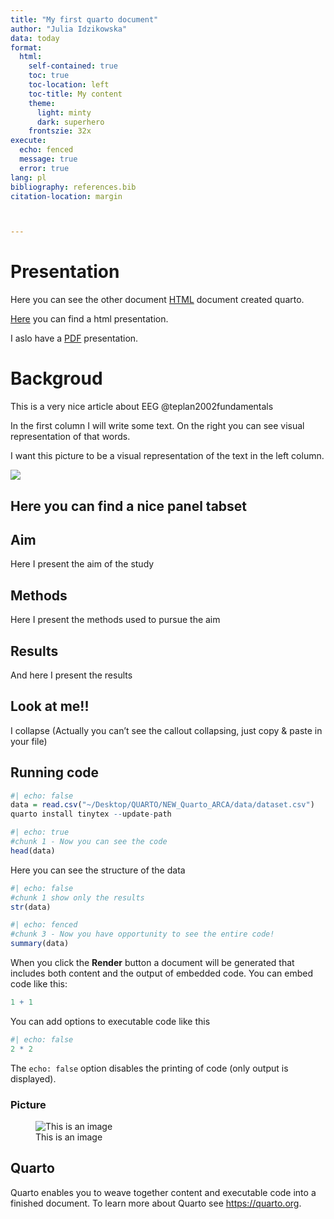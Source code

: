 ```yaml
---
title: "My first quarto document"
author: "Julia Idzikowska"
data: today 
format:
  html:
    self-contained: true
    toc: true
    toc-location: left
    toc-title: My content
    theme:
      light: minty
      dark: superhero
    frontszie: 32x
execute: 
  echo: fenced
  message: true
  error: true
lang: pl
bibliography: references.bib
citation-location: margin



---
```


# Presentation

Here you can see the other document [HTML](myfile.html) document created quarto. 

[Here](FirstQuartoPresentation.html) you can find a html presentation. 

I aslo have a [PDF](PDFpresentation.html) presentation. 



# Backgroud

This is a very nice article about EEG @teplan2002fundamentals

::: {.grid}

::: {.g-col-4}

In the first column I will write some text. On the right you can see visual representation of that words.

:::

::: {.g-col-8}

I want this picture to be a visual representation of the text in the left column.


![](img/b4.png)

:::
:::





## Here you can find a nice panel tabset

::: {.panel-tabset}

## Aim

Here I present the aim of the study 

## Methods

Here I present the methods used to pursue the aim

## Results

And here I present the results

:::

::: {.callout-warning collapse="true"}

## Look at me!!

I collapse (Actually you can't see the callout collapsing, just copy & paste in your file)

:::

## Running code
```r
#| echo: false
data = read.csv("~/Desktop/QUARTO/NEW_Quarto_ARCA/data/dataset.csv")
quarto install tinytex --update-path 
```

```r
#| echo: true
#chunk 1 - Now you can see the code
head(data)

```


Here you can see the structure of the data
```r
#| echo: false
#chunk 1 show only the results
str(data)
```


```r
#| echo: fenced
#chunk 3 - Now you have opportunity to see the entire code!
summary(data)
```


When you click the **Render** button a document will be generated that includes both content and the output of embedded code. You can embed code like this:

```r
1 + 1
```

You can add options to executable code like this 

```r
#| echo: false
2 * 2
```

The `echo: false` option disables the printing of code (only output is displayed).

### Picture

![This is an image](img/b4.png)



## Quarto

Quarto enables you to weave together content and executable code into a finished document. To learn more about Quarto see <https://quarto.org>.




